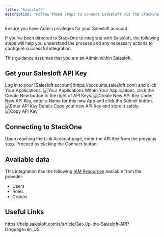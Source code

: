 ```yaml
---
title: "Salesloft"
description: "Follow these steps to connect Salesloft via the StackOne Hub successfully."
---
```



<Warning>
  Ensure you have Admin privileges for your Salesloft account.
</Warning>

If you've been directed to StackOne to integrate with Salesloft, the following steps will help you understand the process and any necessary actions to configure successful integration.

This guidance assumes that you are an Admin within Salesloft.

## Get your Salesloft API Key

<Steps>
  <Step title="Log in to Salesloft">
    Log in to your [Salesloft account](https://accounts.salesloft.com) and click Your Applications.
    <Frame>
      <img className='rounded-md' style={{ margin: '0 auto', border: '1px solid #efefef' }} alt="Your Applications" src="/images/salesloft/image1.png" />
    </Frame>
  </Step>

  <Step title="Create New API Key">
    Within Your Applications, click the Create New button to the right of API Keys.
    <Frame>
      <img className='rounded-md' style={{ margin: '0 auto', border: '1px solid #efefef' }} alt="Create New API Key" src="/images/salesloft/image2.png" />
    </Frame>
  </Step>

  <Step title="Enter API Key Details">
    Under New API Key, enter a Name for this new App and click the Submit button.
    <Frame>
      <img className='rounded-md' style={{ margin: '0 auto', border: '1px solid #efefef' }} alt="Enter API Key Details" src="/images/salesloft/image3.png" />
    </Frame>
  </Step>

  <Step title="Copy API Key">
    Copy your new API Key and store it safely.
    <Frame>
      <img className='rounded-md' style={{ margin: '0 auto', border: '1px solid #efefef' }} alt="Copy API Key" src="/images/salesloft/image4.png" />
    </Frame>
  </Step>
</Steps>

## Connecting to StackOne

<Steps>
  <Step title="Enter API Key">
    Upon reaching the Link Account page, enter the API Key from the previous step.
  </Step>

  <Step title="Connect">
    Proceed by clicking the Connect button.
  </Step>
</Steps>

<IntegrationFooter />


## Available data

This integration has the following [IAM Resources](https://docs.stackone.com/reference/iam_list_users) available from the provider:
<ul>
 <li>Users</li>
 <li>Roles</li>
 <li>Groups</li>
</ul>


## Useful Links
<Card title="API Reference" icon="link" href="https://help.salesloft.com/s/article/Set-Up-the-Salesloft-API?language=en_US">
    https://help.salesloft.com/s/article/Set-Up-the-Salesloft-API?language=en_US
</Card>

